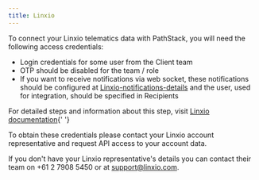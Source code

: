 ```yaml
---
title: Linxio
---
```


To connect your Linxio telematics data with PathStack, you will need the following access credentials:
* Login credentials for some user from the Client team
* OTP should be disabled for the team / role
* If you want to receive notifications via web socket, these notifications should be configured at [Linxio-notifications-details](https://app.linxio.com/client/configuration/notifications-details) and the user, used for integration, should be specified in Recipients

<Note>For detailed steps and information about this step, visit [Linxio documentation](https://linxio.notion.site/Linxio-API-1c74f9e6a9b1482b87e1e1fb0e9f7d82#04e0dce5db484244873f4165a4d9133d){' '}</Note>

To obtain these credentials please contact your Linxio account representative and request API access to your account data.

<Tip>If you don't have your Linxio representative's details you can contact their team on +61 2 7908 5450 or at support@linxio.com.</Tip>
